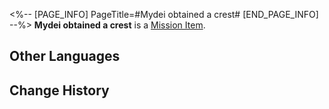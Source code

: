 <%-- [PAGE_INFO]
PageTitle=#Mydei obtained a crest#
[END_PAGE_INFO] --%>
{{Item Infobox
|id          = 140555
|image       = Item Mydei obtained a crest.png{{subst:void|<!--$UPLOAD:<<SpriteOutput/ItemFigures/140513.png>-<Item Mydei obtained a crest.png>-<Item Icons>>-->}}
|type        = Mission Item
|invCategory = 
|rarity      = 1
|effect      = 
|description = 
}}
'''Mydei obtained a crest''' is a [[Mission Item]].

==Other Languages==
{{Other Languages
|en   = Mydei obtained a crest
|zhs  = 万敌获得了徽记
|zht  = 萬敵獲得了徽記
|ja   = モーディスが獲得した紋章
|ko   = 마이데이가 획득한 문장
|es   = Midei obtuvo un emblema
|fr   = Mydei a obtenu un écusson
|ru   = Эмблема, полученная Мидеем
|th   = Mydei ได้รับตรา
|vi   = Mydei nhận được huy hiệu
|de   = Mydei hat ein Wappen erhalten.
|id   = Lencana yang Mydei Peroleh
|pt   = Mydei obteve um brasão
}}

==Change History==
{{Change History|3.0}}